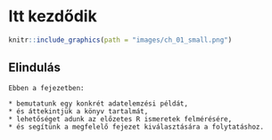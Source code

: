 # Itt kezdődik {#itt-kezdodik}


```r
knitr::include_graphics(path = "images/ch_01_small.png")
```


## Elindulás {#Itt-kezdodik-1-szint}


```block

Ebben a fejezetben:

* bemutatunk egy konkrét adatelemzési példát,
* és áttekintjük a könyv tartalmát,
* lehetőséget adunk az előzetes R ismeretek felmérésére,
* és segítünk a megfelelő fejezet kiválasztására a folytatáshoz.

```


